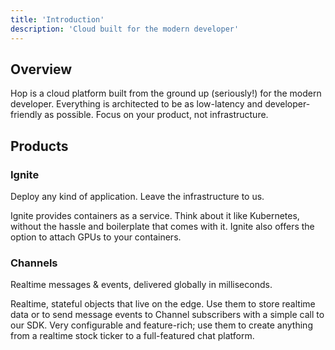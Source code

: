 ```yaml
---
title: 'Introduction'
description: 'Cloud built for the modern developer'
---
```


## Overview

Hop is a cloud platform built from the ground up (seriously!) for the modern developer. Everything is architected to be as low-latency and developer-friendly as possible. Focus on your product, not infrastructure.

## Products

### Ignite

Deploy any kind of application. Leave the infrastructure to us.

<Card title="Ignite overview" icon="fire-flame-curved" href="/ignite/overview">
	Ignite provides containers as a service. Think about it like Kubernetes,
	without the hassle and boilerplate that comes with it. Ignite also offers the
	option to attach GPUs to your containers.
</Card>

### Channels

Realtime messages & events, delivered globally in milliseconds.

<Card title="Channels overview" icon="network-wired" href="/channels/overview">
	Realtime, stateful objects that live on the edge. Use them to store realtime
	data or to send message events to Channel subscribers with a simple call to
	our SDK. Very configurable and feature-rich; use them to create anything from
	a realtime stock ticker to a full-featured chat platform.
</Card>
